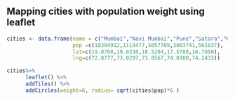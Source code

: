 ## Mapping cities with population weight using leaflet
```{r echo=FALSE}
cities <- data.frame(name = c("Mumbai","Navi Mumbai","Pune","Satara","Kolhapur"),
                     pop =c(18394912,1119477,5057709,3003741,561837),
                     lat=c(19.0760,19.0330,18.5204,17.5780,16.7050),
                     lng=c(72.8777,73.0297,73.8567,74.0300,74.2433)) 

cities%>%
      leaflet() %>%
      addTiles() %>%
      addCircles(weight=6, radius= sqrt(cities$pop)*6 )
```


